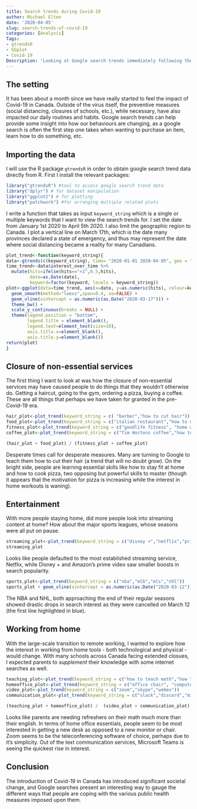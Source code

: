 ```yaml
---
title: Search trends during Covid-19
author: Michael Elten
date: '2020-04-05'
slug: search-trends-of-covid-19
categories: [Analysis]
Tags:
- gtrendsR
- GGplot
- Covid-19
Description: 'Looking at Google search trends immediately following the Covid-19 outbreak in Canada'
---
```


## The setting

It has been about a month since we have really started to feel the impact of Covid-19 in Canada. Outside of the virus itself, the preventive measures (social distancing, closures of schools, etc.), while necessary, have also impacted our daily routines and habits. Google search trends can help provide some insight into how our behaviours are changing, as a google search is often the first step one takes when wanting to purchase an item, learn how to do something, etc. 

## Importing the data

I will use the R package `gtrendsR` in order to obtain google search trend data directly from R. First I install the relevant packages: 

```r
library("gtrendsR") #tool to access google search trend data
library("dplyr") # for dataset manipulation
library("ggplot2") # for plotting
library("patchwork") #for arranging multiple related plots
```

I write a function that takes as input `keyword_string` which is a single or multiple keywords that I want to view the search trends for. I set the date from January 1st 2020 to April 5th 2020. I also limit the geographic region to Canada. I plot a vertical line on March 17th, which is the date many provinces declared a state of emergency, and thus may represent the date where social distancing became a reality for many Canadians.

```r
plot_trend<-function(keyword_string){
data<-gtrends(c(keyword_string), time= "2020-01-01 2020-04-05", geo = "CA")
time_trend<-data$interest_over_time %>%
  mutate(hits=ifelse(hits=="<1",0.5,hits),
         date=as.Date(date),
         keyword=factor(keyword, levels = keyword_string))
plot<-ggplot(data=time_trend, aes(x=date, y=as.numeric(hits), colour=keyword)) +
  geom_smooth(method="loess",span=0.4, se=FALSE) +
  geom_vline(xintercept = as.numeric(as.Date("2020-03-17"))) +
  theme_bw() +
  scale_y_continuous(breaks = NULL) +
  theme(legend.position = "bottom",
        legend.title = element_blank(),
        legend.text=element_text(size=10),
        axis.title.x=element_blank(),
        axis.title.y=element_blank())
return(plot)
}
```

## Closure of non-essential services

The first thing I want to look at was how the closure of non-essential services may have caused people to do things that they wouldn't otherwise do. Getting a haircut, going to the gym, ordering a pizza, buying a coffee. These are all things that perhaps we have taken for granted in the pre-Covid-19 era.

```r
hair_plot<-plot_trend(keyword_string = c( "barber","how to cut hair"))
food_plot<-plot_trend(keyword_string = c("italian restaurant","how to make pizza"))
fitness_plot<-plot_trend(keyword_string = c("goodlife fitness", "home workout"))
coffee_plot<-plot_trend(keyword_string = c("Tim Hortons coffee","how to make coffee"))

(hair_plot + food_plot) / (fitness_plot + coffee_plot)
```

Desperate times call for desperate measures. Many are turning to Google to teach them how to cut their hair (a trend that will no doubt grow). On the bright side, people are learning essential skills like how to stay fit at home and how to cook pizza, two opposing but powerful skills to master (though it appears that the motivation for pizza is increasing while the interest in home workouts is waning).


## Entertainment

With more people staying home, did more people look into streaming content at home? How about the major sports leagues, whose seasons were all put on pause.

```r
streaming_plot<-plot_trend(keyword_string = c("disney +","netflix","prime video"))
streaming_plot
```

Looks like people defaulted to the most established streaming service, Netflix, while Disney + and Amazon's prime video saw smaller boosts in search popularity. 

```r
sports_plot<-plot_trend(keyword_string = c("nba","mlb","mls","nhl"))
sports_plot + geom_vline(xintercept = as.numeric(as.Date("2020-03-12")), colour="darkblue")
```

The NBA and NHL, both approaching the end of their regular seasons showed drastic drops in search interest as they were cancelled on March 12 (the first line highlighted in blue). 

## Working from home

With the large-scale transition to remote working, I wanted to explore how the interest in working from home tools - both technological and physical - would change. With many schools across Canada facing extended closues, I expected parents to *supplement* their knowledge with some internet searches as well.

```r
teaching_plot<-plot_trend(keyword_string = c("how to teach math","how to teach english"))
homeoffice_plot<-plot_trend(keyword_string = c("office chair", "computer monitor","desk"))
video_plot<-plot_trend(keyword_string = c("zoom","skype","webex"))
communication_plot<-plot_trend(keyword_string = c("slack","discord","microsoft teams"))

(teaching_plot + homeoffice_plot) /  (video_plot + communication_plot)
```

Looks like parents are needing refreshers on their math much more than their english. In terms of home office essentials, people seem to be most interested in getting a new desk as opposed to a new monitor or chair. Zoom seems to be the teleconferencing software of choice, perhaps due to it's simplicity. Out of the text communication services,  Microsoft Teams is seeing the quickest rise in interest.

## Conclusion

The introduction of Covid-19 in Canada has introduced significant societal change, and Google searches present an interesting way to gauge the different ways that people are coping with the various public health measures imposed upon them. 


